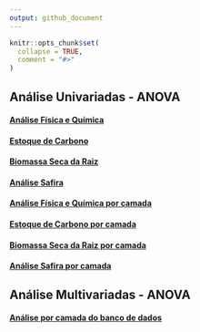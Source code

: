 ```yaml
---
output: github_document
---
```


<!-- README.md is generated from README.Rmd. Please edit that file -->

```r
knitr::opts_chunk$set(
  collapse = TRUE,
  comment = "#>"
)
```
## Análise Univariadas - ANOVA

#### [Análise Física e Química](https://arpanosso.github.io/Chris_Zigomar/Docs/anova-fq.html)

#### [Estoque de Carbono](https://arpanosso.github.io/Chris_Zigomar/Docs/anova-estC.html)

#### [Biomassa Seca da Raiz](https://arpanosso.github.io/Chris_Zigomar/Docs/anova-bsr.html)

#### [Análise Safira](https://arpanosso.github.io/Chris_Zigomar/Docs/anova-safira.html)

#### [Análise Física e Química por camada](https://arpanosso.github.io/Chris_Zigomar/Docs/anova-fqpc.html)

#### [Estoque de Carbono por camada ](https://arpanosso.github.io/Chris_Zigomar/Docs/anova-estCpc.html)

#### [Biomassa Seca da Raiz por camada](https://arpanosso.github.io/Chris_Zigomar/Docs/anova-bsrpc.html)

#### [Análise Safira por camada ](https://arpanosso.github.io/Chris_Zigomar/Docs/anova-safirapc.html)

## Análise Multivariadas - ANOVA

#### [Análise por camada do banco de dados ](https://arpanosso.github.io/Chris_Zigomar/Docs/multivariada.html)

